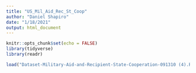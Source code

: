 ```yaml
---
title: "US_Mil_Aid_Rec_St_Coop"
author: "Daniel Shapiro"
date: "1/18/2021"
output: html_document
---
```


```r
knitr::opts_chunk$set(echo = FALSE)
library(tidyverse)
library(readr)
```

```r
load("Dataset-Military-Aid-and-Recipient-State-Cooperation-091310 (4).RData")
```

